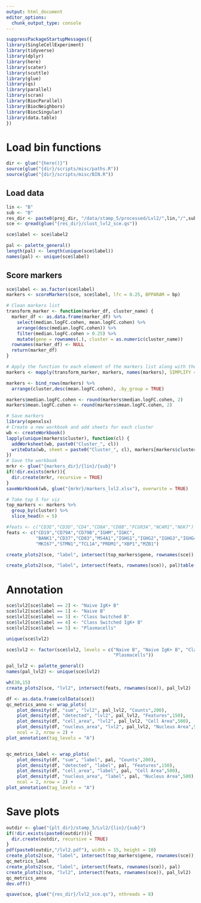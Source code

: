 ```yaml
---
output: html_document
editor_options: 
  chunk_output_type: console
---
```

```r
suppressPackageStartupMessages({
library(SingleCellExperiment)
library(tidyverse)
library(dplyr)
library(here)
library(scater)
library(scuttle)
library(glue)
library(qs)
library(parallel)
library(scran)
library(BiocParallel)
library(BiocNeighbors)
library(BiocSingular)
library(data.table)
})
```

# Load bin functions
```r
dir <- glue("{here()}")
source(glue("{dir}/scripts/misc/paths.R"))
source(glue("{dir}/scripts/misc/BIN.R"))
```

## Load data
```r
lin <- "B"
sub <- "B"
res_dir <- paste0(proj_dir, "/data/stamp_5/processed/Lvl2/",lin,"/",sub)
sce <- qread(glue("{res_dir}/clust_lvl2_sce.qs"))
```

```r
sce$label <- sce$label2
```

```r
pal <- palette_general()
length(pal) <- length(unique(sce$label))
names(pal) <- unique(sce$label)
```

## Score markers
```r
sce$label <- as.factor(sce$label)
markers <- scoreMarkers(sce, sce$label, lfc = 0.25, BPPARAM = bp)
```

```r
# Clean markers list
transform_marker <- function(marker_df, cluster_name) {
  marker_df <- as.data.frame(marker_df) %>%
    select(median.logFC.cohen, mean.logFC.cohen) %>%
    arrange(desc(median.logFC.cohen)) %>%
    filter(median.logFC.cohen > 0.25) %>%
    mutate(gene = rownames(.), cluster = as.numeric(cluster_name))
  rownames(marker_df) <- NULL
  return(marker_df)
}

# Apply the function to each element of the markers list along with their names
markers <- mapply(transform_marker, markers, names(markers), SIMPLIFY = FALSE)

markers <- bind_rows(markers) %>%
  arrange(cluster,desc(mean.logFC.cohen), .by_group = TRUE) 

markers$median.logFC.cohen <- round(markers$median.logFC.cohen, 2)
markers$mean.logFC.cohen <- round(markers$mean.logFC.cohen, 2)
```

```r
# Save markers
library(openxlsx)
# Create a new workbook and add sheets for each cluster
wb <- createWorkbook()
lapply(unique(markers$cluster), function(cl) {
  addWorksheet(wb, paste0("Cluster_", cl))
  writeData(wb, sheet = paste0("Cluster_", cl), markers[markers$cluster == cl, ])
})
# Save the workbook
mrkr <- glue("{markers_dir}/{lin}/{sub}")
if(!dir.exists(mrkr)){
  dir.create(mrkr, recursive = TRUE)
}
saveWorkbook(wb, glue("{mrkr}/markers_lvl2.xlsx"), overwrite = TRUE)
```

```r
# Take top 5 for viz
top_markers <- markers %>%
  group_by(cluster) %>%
  slice_head(n = 5)
```


```r
#feats <- c("CD3E","CD3D","CD4","CD8A","CD8B","FCGR3A","NCAM1","NGK7")
feats <- c("CD19","CD79A","CD79B","IGHM","IGKC",
           "BANK1","CD37","CD83","MS4A1","IGHG1","IGHG2","IGHG3","IGHG4","IGHGP",
           "MKI67","STMN1","TCL1A","PRDM1","XBP1","MZB1")
```

```r
create_plots2(sce, "label", intersect(top_markers$gene, rownames(sce)), pal)
```

```r
create_plots2(sce, "label", intersect(feats, rownames(sce)), pal)table(s)
```

# Annotation
```r
sce$lvl2[sce$label == 2] <- "Naive IgK+ B"
sce$lvl2[sce$label == 1] <- "Naive B"
sce$lvl2[sce$label == 3] <- "Class Switched B"
sce$lvl2[sce$label == 4] <- "Class Switched IgK+ B"
sce$lvl2[sce$label == 5] <- "Plasmacells"
```

```r
unique(sce$lvl2)
```


```r
sce$lvl2 <- factor(sce$lvl2, levels = c("Naive B", "Naive IgK+ B", "Class Switched B", "Class Switched IgK+ B", 
                                        "Plasmacells"))
```

```r
pal_lvl2 <- palette_general()
names(pal_lvl2) <- unique(sce$lvl2)
```

```r
wh(30,15)
create_plots2(sce, "lvl2", intersect(feats, rownames(sce)), pal_lvl2)
```

```r
df <- as.data.frame(colData(sce))
qc_metrics_anno <- wrap_plots(
    plot_density(df, "sum", "lvl2", pal_lvl2, "Counts",200),
    plot_density(df, "detected", "lvl2", pal_lvl2, "Features",150),
    plot_density(df, "cell_area", "lvl2", pal_lvl2, "Cell Area",500),
    plot_density(df, "nucleus_area", "lvl2", pal_lvl2, "Nucleus Area",500),
    ncol = 2, nrow = 2) +
plot_annotation(tag_levels = "A")


qc_metrics_label <- wrap_plots(
    plot_density(df, "sum", "label", pal, "Counts",200),
    plot_density(df, "detected", "label", pal, "Features",150),
    plot_density(df, "cell_area", "label", pal, "Cell Area",500),
    plot_density(df, "nucleus_area", "label", pal, "Nucleus Area",500),
    ncol = 2, nrow = 2) +
plot_annotation(tag_levels = "A")
```


# Save plots
```r
outdir <- glue("{plt_dir}/stamp_5/Lvl2/{lin}/{sub}")
if(!dir.exists(paste0(outdir))){
  dir.create(outdir, recursive = TRUE)
}
pdf(paste0(outdir,"/lvl2.pdf"), width = 15, height = 10)
create_plots2(sce, "label", intersect(top_markers$gene, rownames(sce)), pal)
qc_metrics_label
create_plots2(sce, "label", intersect(feats, rownames(sce)), pal)
create_plots2(sce, "lvl2", intersect(feats, rownames(sce)), pal_lvl2)
qc_metrics_anno
dev.off()
```


```r
qsave(sce, glue("{res_dir}/lvl2_sce.qs"), nthreads = 8)
```
